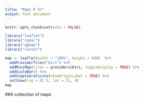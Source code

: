 ```yaml
---
title: "Maps R In"
output: html_document
---
```



<style>
    body .main-container {
        max-width: 100%;
    }
</style>

```r
knitr::opts_chunk$set(echo = FALSE)
```

```r
library("leaflet")
library("rgdal")
library("ggmap")
library("raster")
```


```r
map <- leaflet(width = "100%", height = 600)  %>% 
  addProviderTiles("Esri") %>% 
  addMiniMap(tiles = providers$Esri, toggleDisplay = TRUE) %>% 
  addScaleBar() %>%
  addSimpleGraticule(showOriginLabel = TRUE) %>%
  setView(lng = 82.5, lat = 21, 4)
map
```

##A collection of maps 